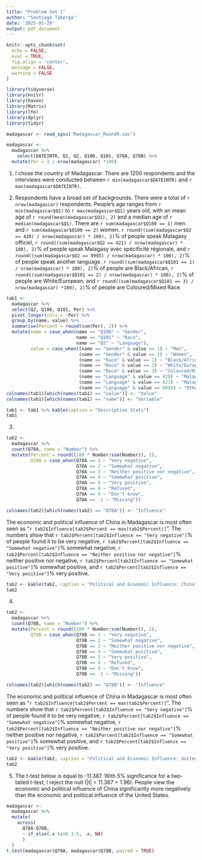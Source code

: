 ```yaml
---
title: "Problem Set 1"
author: "Santiago Taborga"
date: '2025-01-29'
output: pdf_document
---
```


```r
knitr::opts_chunk$set(
  echo = FALSE, 
  eval = TRUE,
  fig.align = 'center', 
  message = FALSE,
  warning = FALSE
)

library(tidyverse)
library(knitr)
library(haven)
library(Matrix)
library(lfe)
library(dplyr)
library(tidyr)

madagascar <- read_spss('Madagascar_Round9.sav') 

madagascar <-
  madagascar %>%
    select(DATEINTR, Q1, Q2, Q100, Q101, Q78A, Q78B) %>%
  mutate(Per = 1 / nrow(madagascar) *100)

```

1. I chose the country of Madagascar. There are 1200 respondents and the interviews were conducted between `r min(madagascar$DATEINTR)` and `r max(madagascar$DATEINTR)`.

2. Respondents have a broad set of backgrounds. There were a total of `r nrow(madagascar)` respondents. People's age ranges from `r min(madagascar$Q1)` to `r max(madagascar$Q1)` years old, with an mean age of `r round(mean(madagascar$Q1), 2)` and a median age of `r median(madagascar$Q1)`. There are `r sum(madagascar$Q100 == 1)` men and `r sum(madagascar$Q100 == 2)` women. `r round((sum(madagascar$Q2 == 420) / nrow(madagascar) * 100), 2)`% of people speak Malagasy officiel, `r round((sum(madagascar$Q2 == 421) / nrow(madagascar) * 100), 2)`% of people speak Malagasy avec spécificité régionale, and `r round((sum(madagascar$Q2 == 9995) / nrow(madagascar) * 100), 2)`% of people speak another language. `r round((sum(madagascar$Q101 == 1) / nrow(madagascar) * 100), 2)`% of people are Black/African, `r round((sum(madagascar$Q101 == 2) / nrow(madagascar) * 100), 2)`% of people are White/European, and `r round((sum(madagascar$Q101 == 3) / nrow(madagascar) *100), 2)`% of people are Coloured/Mixed Race.

```r
tab1 <- 
  madagascar %>%
  select(Q2, Q100, Q101, Per) %>%
  pivot_longer(cols = -Per) %>%
  group_by(name, value) %>%
  summarise(Percent = round(sum(Per), 2)) %>%
  mutate(name = case_when(name == "Q100" ~ "Gender",
                          name == "Q101" ~ "Race",
                          name == "Q2" ~ "Language"),
         value = case_when((name == "Gender" & value == 1) ~ "Men",
                           (name == "Gender" & value == 2) ~ "Women",
                           (name == "Race" & value == 1) ~ "Black/African",
                           (name == "Race" & value == 2) ~ "White/European",
                           (name == "Race" & value == 3) ~ "Coloured/Mixed Race",
                           (name == "Language" & value == 420) ~ "Malagasy officiel",
                           (name == "Language" & value == 421) ~ "Malagasy avec spécificité régionale",
                           (name == "Language" & value == 9995) ~ "Other"))
colnames(tab1)[which(names(tab1) == "value")] <- "Value" 
colnames(tab1)[which(names(tab1) == "name")] <- "Variable"

tab1 <- tab1 %>% kable(caption = "Descriptive Stats")
tab1
```

3. 
```r
tab2 <- 
  madagascar %>%
  count(Q78A, name = "Number") %>%
  mutate(Percent = round((100 * Number/sum(Number)), 2),
         Q78A = case_when(Q78A == 1 ~ "Very negative",
                          Q78A == 2 ~ "Somewhat negative",
                          Q78A == 3 ~ "Neither positive nor negative",
                          Q78A == 4 ~ "Somewhat positive",
                          Q78A == 5 ~ "Very positive",
                          Q78A == 8 ~ "Refused",
                          Q78A == 9 ~ "Don't know",
                          Q78A == -1 ~ "Missing"))

colnames(tab2)[which(names(tab2) == "Q78A")] <- "Influence"

```
The economic and political influence of China in Madagascar is most often seen as "`r tab2$Influence[tab2$Percent == max(tab2$Percent)]`". The numbers show that `r tab2$Percent[tab2$Influence == "Very negative"]`% of people found it to be very negative, `r tab2$Percent[tab2$Influence == "Somewhat negative"]`% somewhat negative, `r tab2$Percent[tab2$Influence == "Neither positive nor negative"]`% neither positive nor negative, `r tab2$Percent[tab2$Influence == "Somewhat positive"]`% somewhat positive, and `r tab2$Percent[tab2$Influence == "Very positive"]`% very positive.

```r
tab2 <- kable(tab2, caption = "Political and Economic Influence: China")
tab2
```

4. 
```r
tab2 <- 
  madagascar %>%
  count(Q78B, name = "Number") %>%
  mutate(Percent = round((100 * Number/sum(Number)), 2),
         Q78B = case_when(Q78B == 1 ~ "Very negative",
                          Q78B == 2 ~ "Somewhat negative",
                          Q78B == 3 ~ "Neither positive nor negative",
                          Q78B == 4 ~ "Somewhat positive",
                          Q78B == 5 ~ "Very positive",
                          Q78B == 8 ~ "Refused",
                          Q78B == 9 ~ "Don't know",
                          Q78B == -1 ~ "Missing"))

colnames(tab2)[which(names(tab2) == "Q78B")] <- "Influence"

```
The economic and political influence of China in Madagascar is most often seen as "`r tab2$Influence[tab2$Percent == max(tab2$Percent)]`". The numbers show that `r tab2$Percent[tab2$Influence == "Very negative"]`% of people found it to be very negative, `r tab2$Percent[tab2$Influence == "Somewhat negative"]`% somewhat negative, `r tab2$Percent[tab2$Influence == "Neither positive nor negative"]`% neither positive nor negative, `r tab2$Percent[tab2$Influence == "Somewhat positive"]`% somewhat positive, and `r tab2$Percent[tab2$Influence == "Very positive"]`% very positive.

```r
tab2 <- kable(tab2, caption = "Political and Economic Influence: United States")
tab2
```

5. The t-test below is equal to -11.387. With 5% significance for a two-tailed t-test, I reject the null (|t| = 11.387 > 1.96). People view the economic and political influence of China significantly more negatively than the economic and political influence of the United States.

```r
madagascar <-
  madagascar %>%
  mutate(
    across(
      Q78A:Q78B,
      ~ if_else(.x %in% 1:5, .x, NA)
      )
  )
t.test(madagascar$Q78A, madagascar$Q78B, paired = TRUE)
```
